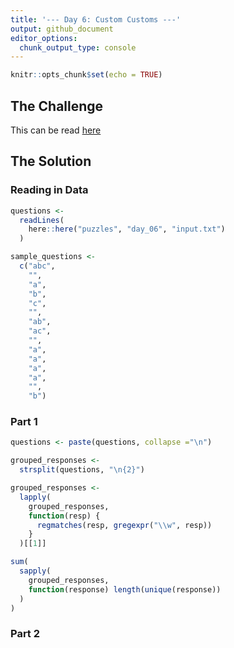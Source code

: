 ```yaml
---
title: '--- Day 6: Custom Customs ---'
output: github_document
editor_options: 
  chunk_output_type: console
---
```


```r
knitr::opts_chunk$set(echo = TRUE)
```

## The Challenge

This can be read [here](https://adventofcode.com/2020/day/6)

## The Solution

### Reading in Data

```r

questions <-
  readLines(
    here::here("puzzles", "day_06", "input.txt")
  )

sample_questions <- 
  c("abc",
    "",
    "a",
    "b",
    "c",
    "",
    "ab",
    "ac",
    "",
    "a",
    "a",
    "a",
    "a",
    "",
    "b")

```

### Part 1

```r
questions <- paste(questions, collapse ="\n")

grouped_responses <- 
  strsplit(questions, "\n{2}")

grouped_responses <-
  lapply(
    grouped_responses,
    function(resp) {
      regmatches(resp, gregexpr("\\w", resp))
    }
  )[[1]]

sum(
  sapply(
    grouped_responses,
    function(response) length(unique(response))
  )
)
```



### Part 2

